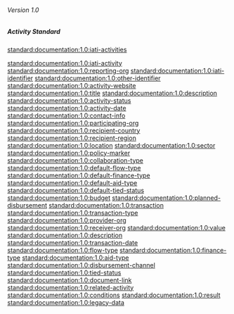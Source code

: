 ====== Version 1.0 ======
{{for version 1.1}}

===== Activity Standard =====
[[standard:documentation:1.0:iati-activities]]

[[standard:documentation:1.0:iati-activity]]
[[standard:documentation:1.0:reporting-org]]
[[standard:documentation:1.0:iati-identifier]]
[[standard:documentation:1.0:other-identifier]]
[[standard:documentation:1.0:activity-website]]
[[standard:documentation:1.0:title]]
[[standard:documentation:1.0:description]]
[[standard:documentation:1.0:activity-status]]
[[standard:documentation:1.0:activity-date]]
[[standard:documentation:1.0:contact-info]]
[[standard:documentation:1.0:participating-org]]
[[standard:documentation:1.0:recipient-country]]
[[standard:documentation:1.0:recipient-region]]
[[standard:documentation:1.0:location]]
[[standard:documentation:1.0:sector]]
[[standard:documentation:1.0:policy-marker]]
[[standard:documentation:1.0:collaboration-type]]
[[standard:documentation:1.0:default-flow-type]]
[[standard:documentation:1.0:default-finance-type]]
[[standard:documentation:1.0:default-aid-type]]
[[standard:documentation:1.0:default-tied-status]]
[[standard:documentation:1.0:budget]]
[[standard:documentation:1.0:planned-disbursement]]
[[standard:documentation:1.0:transaction]]
[[standard:documentation:1.0:transaction-type]]
[[standard:documentation:1.0:provider-org]]
[[standard:documentation:1.0:receiver-org]]
[[standard:documentation:1.0:value]]
[[standard:documentation:1.0:description]]
[[standard:documentation:1.0:transaction-date]]
[[standard:documentation:1.0:flow-type]]
[[standard:documentation:1.0:finance-type]]
[[standard:documentation:1.0:aid-type]]
[[standard:documentation:1.0:disbursement-channel]]
[[standard:documentation:1.0:tied-status]]
[[standard:documentation:1.0:document-link]]
[[standard:documentation:1.0:related-activity]]
[[standard:documentation:1.0:conditions]]
[[standard:documentation:1.0:result]]
[[standard:documentation:1.0:legacy-data]]
